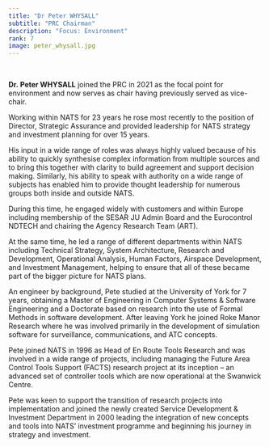 ```yaml
---
title: "Dr Peter WHYSALL"
subtitle: "PRC Chairman"
description: "Focus: Environment"
rank: 7
image: peter_whysall.jpg
---
```


<br>

**Dr. Peter WHYSALL** joined the PRC in 2021 as the focal point for environment and now serves as chair having previously served as vice-chair.

Working within NATS for 23 years he rose most recently to the position of Director, Strategic Assurance and provided leadership for NATS strategy and investment planning for over 15 years.

His input in a wide range of roles was always highly valued because of his ability to quickly synthesise complex information from multiple sources and to bring this together with clarity to build agreement and support decision making.  Similarly, his ability to speak with authority on a wide range of subjects has enabled him to provide thought leadership for numerous groups both inside and outside NATS.

During this time, he engaged widely with customers and within Europe including membership of the SESAR JU Admin Board and the Eurocontrol NDTECH and chairing the Agency Research Team (ART).  

At the same time, he led a range of different departments within NATS including Technical Strategy, System Architecture, Research and Development, Operational Analysis, Human Factors, Airspace Development, and Investment Management, helping to ensure that all of these became part of the bigger picture for NATS plans.

An engineer by background, Pete studied at the University of York for 7 years, obtaining a Master of Engineering in Computer Systems & Software Engineering and a Doctorate based on research into the use of Formal Methods in software development.  After leaving York he joined Roke Manor Research where he was involved primarily in the development of simulation software for surveillance, communications, and ATC concepts.  

Pete joined NATS in 1996 as Head of En Route Tools Research and was involved in a wide range of projects, including managing the Future Area Control Tools Support (FACTS) research project at its inception – an advanced set of controller tools which are now operational at the Swanwick Centre.  

Pete was keen to support the transition of research projects into implementation and joined the newly created Service Development & Investment Department in 2000 leading the integration of new concepts and tools into NATS’ investment programme and beginning his journey in strategy and investment.